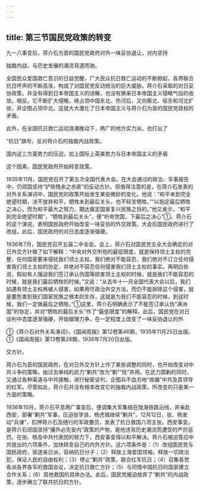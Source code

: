 ```yaml
---
---
---
```

title: 第三节国民党政策的转变
---



九一八事变后，蒋介石为首的国民党政府对外一味妥协退让，对内坚持

独裁内战，与历史发展的潮流背道而驰。

全国民众爱国救亡意识的日益觉醒，广大民众抗日救亡运动的不断掀起，各界联合抗日呼声的不断高涨，构成了对国民党反动统治的巨大威胁。蒋介石采取的对日妥协政策，并没有得到日本帝国主义的谅解，也没有换来日本帝国主义侵略气焰的收敛。相反，它不断扩大侵略，继占领中国东北、热河后，又向察北、绥东和河北扩张，并企图占领华北。这就大大激化了日本帝国主义与蒋介石为首的国民党政权的矛盾。

此外，在全国抗日救亡运动浪潮推动下，两广的地方实力派，也打出了

“抗日”旗号，反对蒋介石的独裁内战政策。

国内这三方面势力的压迫，加上国际上英美势力与日本帝国主义的矛盾

这个因素，国民党政府开始转变政策。

1935年11月，国民党召开了第五次全国代表大会。在大会通过的政治、军事报告中，仍顽固坚持“铲除残余之赤匪”的反动方针。但值得注意的是，在蒋介石发表的对外关系演词中，国民党的政策开始发生某些微妙的变化。他说：“和平未到完全绝望时期，决不放弃和平，牺牲未到最后关头，也不轻言牺牲。”“以抱定最后牺牲之决心，而为和平最大之努力，期达奠定国家复兴民族之目的。”他又表示，“和平到完全绝望时期”，“牺牲到最后关头”，便“听命党国，下最后之决心”①。蒋介石的这个演说，表明国民政府开始改变一味妥协的外交政策。大会后国民政府进行了改组。此后，国民政府的对日态度逐渐强硬。

1936年7月，国民党召开五届二中全会。会上，蒋介石对国民党五全大会确定的对日外交方针做了如下解释：“中央对外交所抱的最低限度，就是保持领土主权的完整，任何国家要来侵扰我们领土主权，我们绝对不能容忍，我们绝对不订立任何侵害我们领土主权的协定，并绝对不容忍任何侵害我们领土主权的事实。再明白些说，假如有人强迫我们签订承认伪国等损害领土主权的时候，就是我们不能容忍的时候，就是我们最后牺牲的时候。”又说：“从去年十一月全国代表大会以后，我们如遇有领土主权再被人侵害，如果用尽政治外交方法，而仍不能排除这个侵害，就是要危害到我们国家民族之根本的生存，这就是为我们不能容忍的时候，到这时候，我们一定做最后之牺牲。”①这里，蒋介石明确表示了不能签订承认伪“满洲国”的协定，并对“牺牲的最后关头”作了“最低限度”的解释。此后，国民党在对日谈判中态度逐渐强硬，开始据理力争，在一定程度上改变了一味妥协退让的外

①《蒋介石对外关系演词》，《国闻周报》第12卷第46期，1935年11月25日出版。①《国闻周报》第13卷第28期，1936年7月20日出版。

交方针。

蒋介石为首的国民政府，在对日外交方针上作了某些调整的同时，也开始改变对中共斗争的策略。由过去单纯的武力“剿共”改为“剿”“抚”并用。在武力围剿的同时，又通过各种渠道与中共接触，进行秘密谈判，企图兵不血刃地“收编”中共及其领导的红军。尽管如此，蒋介石并没有根本改变它的独裁内战政策，所改变的只是某一方面的策略。

1936年10月，蒋介石平息两广事变后，便调集大军集结在陇海铁路沿线，并亲赴西安，部署“剿共”军事，压迫张学良、杨虎城继续“剿共”。12月12日，张、杨发动“兵谏”，扣押蒋介石及随行的军政要员，发表了抗日救国八项主张。西安事变，是蒋介石顽固坚持“攘外必先安内”政策的产物，是他违背历史潮流而遭受的严厉惩罚。在张、杨及中共代表团的努力下，西安事变得以和平解决。蒋介石被迫答应中共提出的六项条件，加快转变自己的内外方针。这六项条件是：（1）改组国民党与国民政府，驱逐亲日派，容纳抗日分子；（2）释放上海爱国领袖，释放一切政治犯，保证人民的自由权利；（3）停止“剿共”政策，联合红军抗日；（4）召集各党各派各界各军的救国会议，决定抗日救亡方针；（5）与同情中国抗日的国家建立合作关系；（6）其他救国的具体办法。此后，国民党被迫放弃了“剿共”的内战政策，逐步确立了联共抗日的方针。